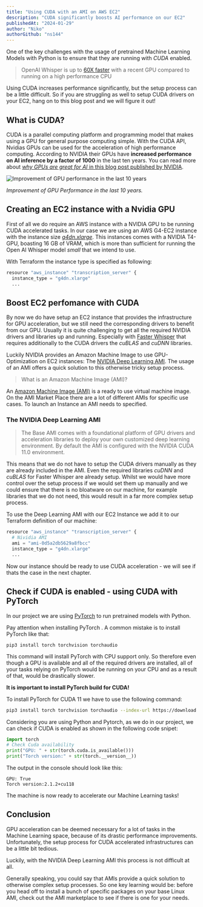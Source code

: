 ```yaml
---
title: "Using CUDA with an AMI on AWS EC2"
description: "CUDA significantly boosts AI performance on our EC2"
publishedAt: "2024-01-29"
author: "Niko"
authorGithub: "ns144"
---
```


One of the key challenges with the usage of pretrained Machine Learning Models with Python is to ensure that they are running with _CUDA_ enabled.

> OpenAI Whisper is up to [60X faster](https://blog.lopp.net/openai-whisper-transcription-testing/) with a recent GPU compared to running on a high performance CPU

Using CUDA increases performance significantly, but the setup process can be a little difficult. So if you are struggling as well to setup CUDA drivers on your EC2, hang on to this blog post and we will figure it out!

## What is CUDA?

CUDA is a parallel computing platform and programming model that makes using a GPU for general purpose computing simple. With the CUDA API, Nvidias GPUs can be used for the acceleration of high performance computing. According to NVIDIA their GPUs have **increased performance on AI inference by a factor of 1000** in the last ten years. You can read more about [_why GPUs are great for AI_ in this blog post published by NVIDIA](https://blogs.nvidia.com/blog/why-gpus-are-great-for-ai/).

![Improvement of GPU performance in the last 10 years](/images/blog/Using-CUDA-Accelaration-on-our-EC2-Instance/Stanford-2023-AI-report-GPU-performance-final-842x413.jpg.webp)

_Improvement of GPU Performance in the last 10 years._

## Creating an EC2 instance with a Nvidia GPU

First of all we do require an AWS instance with a NVIDIA GPU to be running CUDA accelerated tasks. In our case we are using an AWS G4-EC2 instance with the instance size [_g4dn.xlarge_](https://aws.amazon.com/de/ec2/instance-types/g4/). This instances comes with a NVIDIA T4-GPU, boasting 16 GB of VRAM, which is more than sufficient for running the Open AI Whisper model _small_ that we intend to use.

With Terraform the instance type is specified as following:

```python
resource "aws_instance" "transcription_server" {
  instance_type = "g4dn.xlarge"
  ...
```

## Boost EC2 perfomance with CUDA

By now we do have setup an EC2 instance that provides the infrastructure for GPU acceleration, but we still need the corresponding drivers to benefit from our GPU. Usually it is quite challenging to get all the required NVIDIA drivers and libraries up and running. Especially with [Faster Whisper](https://github.com/SYSTRAN/faster-whisper) that requires additionally to the CUDA drivers the _cuBLAS_ and _cuDNN_ libraries.

Luckily NVIDIA provides an Amazon Machine Image to use GPU-Optimization on EC2 instances: The [NVIDIA Deep Learning AMI](https://aws.amazon.com/marketplace/pp/prodview-e7zxdqduz4cbs). The usage of an AMI offers a quick solution to this otherwise tricky setup process.

> What is an Amazon Machine Image (AMI)?

An [Amazon Machine Image (AMI)](https://docs.aws.amazon.com/AWSEC2/latest/UserGuide/AMIs.html#ami-using) is a ready to use virtual machine image. On the AMI Market Place there are a lot of different AMIs for specific use cases. To launch an Instance an AMI needs to specified.

### The NVIDIA Deep Learning AMI

> The Base AMI comes with a foundational platform of GPU drivers and acceleration libraries to deploy your own customized deep learning environment. By default the AMI is configured with the NVIDIA CUDA 11.0 environment.

This means that we do not have to setup the CUDA drivers manually as they are already included in the AMI. Even the required libraries _cuDNN_ and _cuBLAS_ for Faster Whisper are already setup. Whilst we would have more control over the setup process if we would set them up manually and we could ensure that there is no bloatware on our machine, for example libraries that we do not need, this would result in a far more complex setup process.

To use the Deep Learning AMI with our EC2 Instance we add it to our Terraform definition of our machine:

```python
resource "aws_instance" "transcription_server" {
  # Nividia AMI
  ami = "ami-0d5a2db5629a8fbcc"
  instance_type = "g4dn.xlarge"
  ...
```

Now our instance should be ready to use CUDA acceleration - we will see if thats the case in the next chapter.

## Check if CUDA is enabled - using CUDA with PyTorch

In our project we are using [PyTorch](https://pytorch.org/) to run pretrained models with Python.

Pay attention when installing PyTorch . A common mistake is to install PyTorch like that:

```
pip3 install torch torchvision torchaudio
```

This command will install PyTorch with CPU support only. So therefore even though a GPU is available and all of the required drivers are installed, all of your tasks relying on PyTorch would be running on your CPU and as a result of that, would be drastically slower.

**It is important to install PyTorch build for CUDA!**

To install PyTorch for CUDA 11 we have to use the following command:

```bash
pip3 install torch torchvision torchaudio --index-url https://download.pytorch.org/whl/cu118
```

Considering you are using Python and Pytorch, as we do in our project, we can check if CUDA is enabled as shown in the following code snipet:

```python
import torch
# Check Cuda availability
print("GPU: " + str(torch.cuda.is_available()))
print("Torch version:" + str(torch.__version__))
```

The output in the console should look like this:

```
GPU: True
Torch version:2.1.2+cu118
```

The machine is now ready to accelerate our Machine Learning tasks!

## Conclusion

GPU acceleration can be deemed necessary for a lot of tasks in the Machine Learning space, because of its drastic performance improvements. Unfortunately, the setup process for CUDA accelerated infrastructures can be a little bit tedious.

Luckily, with the NVIDIA Deep Learning AMI this process is not difficult at all.

Generally speaking, you could say that AMIs provide a quick solution to otherwise complex setup processes. So one key learning would be: before you head off to install a bunch of specific packages on your base Linux AMI, check out the AMI marketplace to see if there is one for your needs.
